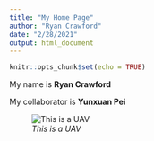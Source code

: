 ```yaml
---
title: "My Home Page"
author: "Ryan Crawford"
date: "2/28/2021"
output: html_document
---
```


```r
knitr::opts_chunk$set(echo = TRUE)
```

My name is **Ryan Crawford**  

My collaborator is **Yunxuan Pei**

![_This is a UAV_](https://external-content.duckduckgo.com/iu/?u=http%3A%2F%2Fmyspatial.com.my%2Fwp-content%2Fuploads%2F2017%2F07%2Ffotolia88050102subscriptionmonthlym.jpg&f=1&nofb=1P)